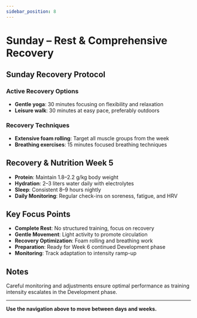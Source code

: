 ```yaml
---
sidebar_position: 8
---
```



<WorkoutNav weekNumber={5} />

# Sunday – Rest & Comprehensive Recovery

## Sunday Recovery Protocol

### Active Recovery Options
- **Gentle yoga**: 30 minutes focusing on flexibility and relaxation
- **Leisure walk**: 30 minutes at easy pace, preferably outdoors

### Recovery Techniques
- **Extensive foam rolling**: Target all muscle groups from the week
- **Breathing exercises**: 15 minutes focused breathing techniques

## Recovery & Nutrition Week 5

- **Protein**: Maintain 1.8–2.2 g/kg body weight
- **Hydration**: 2–3 liters water daily with electrolytes
- **Sleep**: Consistent 8–9 hours nightly
- **Daily Monitoring**: Regular check-ins on soreness, fatigue, and HRV

## Key Focus Points

- **Complete Rest**: No structured training, focus on recovery
- **Gentle Movement**: Light activity to promote circulation
- **Recovery Optimization**: Foam rolling and breathing work
- **Preparation**: Ready for Week 6 continued Development phase
- **Monitoring**: Track adaptation to intensity ramp-up

## Notes

Careful monitoring and adjustments ensure optimal performance as training intensity escalates in the Development phase.

---

**Use the navigation above to move between days and weeks.**
